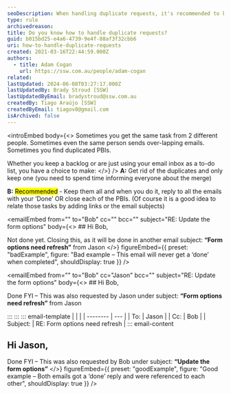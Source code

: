 ```yaml
---
seoDescription: When handling duplicate requests, it's recommended to keep all duplicates and reply to each email or close each task individually. This approach ensures that you don't miss any updates and keeps your records organized.
type: rule
archivedreason:
title: Do you know how to handle duplicate requests?
guid: b015bd25-e4a6-4739-9e4f-88af3f32cbb6
uri: how-to-handle-duplicate-requests
created: 2021-03-16T22:44:59.000Z
authors:
  - title: Adam Cogan
    url: https://ssw.com.au/people/adam-cogan
related:
lastUpdated: 2024-06-08T03:27:17.000Z
lastUpdatedBy: Brady Stroud [SSW]
lastUpdatedByEmail: bradystroud@ssw.com.au
createdBy: Tiago Araújo [SSW]
createdByEmail: tiagov8@gmail.com
isArchived: false
---
```


<introEmbed
  body={<>
Sometimes you get the same task from 2 different people. Sometimes even the same person sends over-lapping emails. Sometimes you find duplicated PBIs.

Whether you keep a backlog or are just using your email inbox as a to-do list, you have a choice to make:
  </>}
/>
**A:** Get rid of the duplicates and only keep one (you need to spend time informing everyone about the merge)

**B:** <mark>Recommended</mark> - Keep them all and when you do it, reply to all the emails with your ‘Done’ OR close each of the PBIs. (Of course it is a good idea to relate those tasks by adding links or the email subjects)

<emailEmbed
  from=""
  to="Bob"
  cc=""
  bcc=""
  subject="RE: Update the form options"
  body={<>
    ## Hi Bob,

Not done yet. Closing this, as it will be done in another email subject: **“Form options need refresh”** from Jason
  </>}
  figureEmbed={{
    preset: "badExample",
    figure: "Bad example – This email will never get a ‘done’ when completed",
    shouldDisplay: true
  }}
/>

<emailEmbed
  from=""
  to="Bob"
  cc="Jason"
  bcc=""
  subject="RE: Update the form options"
  body={<>
    ## Hi Bob,

Done
FYI – This was also requested by Jason under subject: **“Form options need refresh”** from Jason

:::
:::
::: email-template
| | |
| -------- | --- |
| To: | Jason |
| Cc: | Bob |
| Subject: | RE: Form options need refresh |
::: email-content

## Hi Jason,

Done
FYI – This was also requested by Bob under subject: **“Update the form options”**
  </>}
  figureEmbed={{
    preset: "goodExample",
    figure: "Good example – Both emails got a ‘done’ reply and were referenced to each other",
    shouldDisplay: true
  }}
/>
